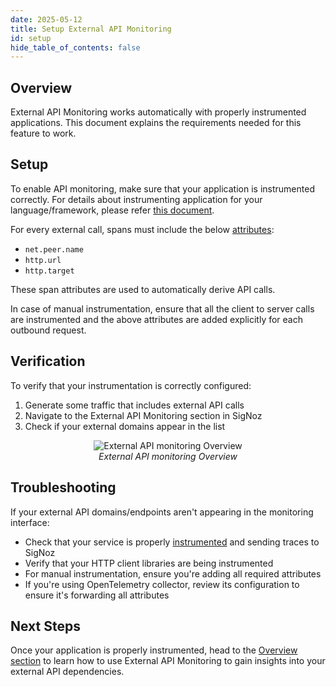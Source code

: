 ```yaml
---
date: 2025-05-12
title: Setup External API Monitoring
id: setup
hide_table_of_contents: false
---
```


## Overview

External API Monitoring works automatically with properly instrumented applications. This document explains the requirements needed for this feature to work.

## Setup

To enable API monitoring, make sure that your application is instrumented correctly. For details about instrumenting application for your language/framework, please refer 
[this document](https://signoz.io/docs/instrumentation/).

For every external call, spans must include the below [attributes](https://signoz.io/blog/opentelemetry-spans/#what-are-span-attributes):

- `net.peer.name`
- `http.url`
- `http.target`

These span attributes are used to automatically derive API calls.

<Admonition>
In case of manual instrumentation, ensure that all the client to server calls are instrumented and the above attributes are added explicitly for each outbound request.
</Admonition>

## Verification

To verify that your instrumentation is correctly configured:

1. Generate some traffic that includes external API calls
2. Navigate to the External API Monitoring section in SigNoz
3. Check if your external domains appear in the list

<figure data-zoomable align='center'>
    <img src="/img/docs/external-api-monitoring/output.webp" alt="External API monitoring Overview"/>
    <figcaption><i>External API monitoring Overview</i></figcaption>
</figure>

## Troubleshooting

If your external API domains/endpoints aren't appearing in the monitoring interface:

- Check that your service is properly [instrumented](https://signoz.io/docs/instrumentation/) and sending traces to SigNoz
- Verify that your HTTP client libraries are being instrumented
- For manual instrumentation, ensure you're adding all required attributes
- If you're using OpenTelemetry collector, review its configuration to ensure it's forwarding all attributes

## Next Steps

Once your application is properly instrumented, head to the [Overview section](https://signoz.io/docs/external-api-monitoring/overview/) to learn how to use External API Monitoring to gain insights into your external API 
dependencies.